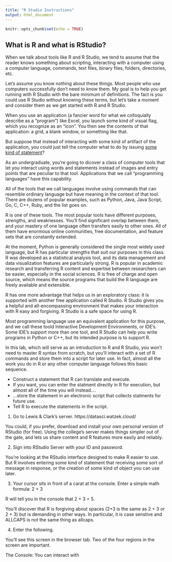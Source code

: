 ```yaml
---
title: "R Studio Instructions"
output: html_document
---
```


```r
knitr::opts_chunk$set(echo = TRUE)
```

## What is R and what is RStudio?

When we talk about tools like R and R Studio, we tend to assume that the reader knows something about scripting, interacting with a computer using a computer language, commands, text files, binary files, folders, directories, etc.

Let's assume you know nothing about these things.  Most people who use computers successfully don't need to know them. My goal is to help you get running with R Studio with the bare minimum of definitions.  The fact is you could use R Studio without knowing these terms, but let's take a moment and consider them as we get started with R and R Studio.

When you use an application (a fancier word for what we colloquially describe as a "program") like Excel, you launch some kind of visual flag, which you recognize as an "icon".
You then see the contents of that application:  a grid, a blank window, or something like that.  

But suppose that instead of interacting with some kind of artifact of the application, you could just tell the computer what to do by issuing [some kind of statement](https://www.google.com/url?sa=t&rct=j&q=&esrc=s&source=web&cd=&ved=2ahUKEwib27C-6bPyAhWXJTQIHYelDvEQFnoECBAQAw&url=https%3A%2F%2Fwww.youtube.com%2Fwatch%3Fv%3D8F1Q6yETpfk&usg=AOvVaw0KDk1XAfLAK3-8RmNdntIL)?  

As an undergraduate, you're going to dicover a class of computer tools that let you interact using words and statements instead of images and entry points that are peculiar to that tool.  Applications that we call "programming languages" have this capability.  

All of the tools that we call languages involve using commands that can resemble ordinary language but have meaning in the context of that tool.  There are dozens of popular examples, such as Python, Java, Java Script, Go, C, C++, Ruby, and the list goes on.

R is one of these tools. The most popular tools have different purposes, strengths, and weaknesses.  You'll find significant overlap between them, and your mastery of one language often transfers easily to other ones.  All of them have enormous online communities, free documentation, and feature sets that are constantly extended.  

At the moment, Python is generally considered the single most widely used language, but R has particular strengths that suit our purposes in this class.  R was developed as a statistical analysis tool, and its data management and data visualization features are particularly strong.  R is  popular in academic research and transferring R content and expertise between researchers can be easier, especially in the social sciences. R is free of charge and open source, which means the source programs that build the R language are freely available and extensible.  

R has one more advantage that helps us in an exploratory class:  it is supported with another free application called R Studio.  R Studio gives you a helpful and all-encompassing environment that makes your interaction with R easy and forgiving.  R Studio is a safe space for using R. 

Most programming language use an equivalent application for this purpose, and we call these toold Interactive Development Environments, or IDE's.  Some IDE's support more than one tool, and R Studio can help you write programs in Python or C++, but its intended purpose is to support R.

In this lab, which will serve as an introduction to R and R Studio, you won't need to master R syntax from scratch, but you'll interact with a set of R commands and store them into a script for later use.  In fact, almost all the work you do in R or any other computer language follows this basic sequence.

*  Construct a statement that R can translate and execute.  
*  If you want, you can enter the statment directly in R for execution, but almost all of the time you will instead....
*  ...store the statement in an electronic script that collects statments for future use.
*  Tell R to execute the statements in the script.

1. Go to Lewis & Clark's server. https://datasci.watzek.cloud/

You could, if you prefer, download and install your own personal version of RStudio (for free).  Using the college's server makes things simpler out of the gate, and lets us share content and R features more easily and reliably.  

2. Sign into RStudio Server with your ID and password. 

You're looking at the RStudio interface designed to make R easier to use.  But R involves entering some kind of statement that receiving some sort of message in response, or the creation of some kind of object you can use later.

3.  Your cursor sits in front of a carat at the console.  Enter a simple math formula: 2 + 3

R will tell you in the console that 2 + 3 = 5.

You'll discover that R is forgiving about spaces (2+3 is the same as 2 + 3 or 2   +    3) but is demanding in other ways.  In particular, it is case senstive and ALLCAPS is not the same thing as allcaps. 

4.  Enter the following. 




You'll see this screen in the browser tab.  Two of the four regions in the screen are important.

The Console:  You can interact with 



